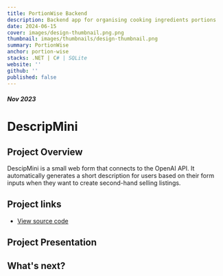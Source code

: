 ```yaml
---
title: PortionWise Backend
description: Backend app for organising cooking ingredients portions
date: 2024-06-15
cover: images/design-thumbnail.png.png
thumbnail: images/thumbnails/design-thumbnail.png
summary: PortionWise
anchor: portion-wise
stacks: .NET | C# | SQLite
website: ''
github: ''
published: false
---
```


##### Nov 2023

# DescripMini

## Project Overview

DescipMini is a small web form that connects to the OpenAI API. It
automatically generates a short description for users based on their
form inputs when they want to create second-hand selling listings.

## Project links

-   [View source code](https://github.com/tifff-wang/descrip-mini)

## Project Presentation

## What's next?
